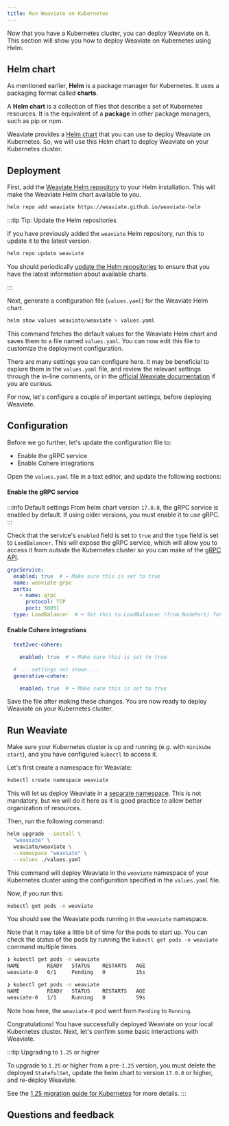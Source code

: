 ```yaml
---
title: Run Weaviate on Kubernetes
---
```


Now that you have a Kubernetes cluster, you can deploy Weaviate on it. This section will show you how to deploy Weaviate on Kubernetes using Helm.

## <i class="fa-solid fa-square-chevron-right"></i> Helm chart

As mentioned earlier, **Helm** is a package manager for Kubernetes. It uses a packaging format called **charts**.

A **Helm chart** is a collection of files that describe a set of Kubernetes resources. It is the equivalent of a **package** in other package managers, such as pip or npm.

Weaviate provides a [Helm chart](https://github.com/weaviate/weaviate-helm) that you can use to deploy Weaviate on Kubernetes. So, we will use this Helm chart to deploy Weaviate on your Kubernetes cluster.

## <i class="fa-solid fa-square-chevron-right"></i> Deployment

First, add the [Weaviate Helm repository](https://weaviate.github.io/weaviate-helm) to your Helm installation. This will make the Weaviate Helm chart available to you.

```bash
helm repo add weaviate https://weaviate.github.io/weaviate-helm
```

:::tip Tip: Update the Helm repositories

If you have previously added the `weaviate` Helm repository, run this to update it to the latest version.

```bash
helm repo update weaviate
```

You should periodically [update the Helm repositories](https://helm.sh/docs/helm/helm_repo_update/) to ensure that you have the latest information about available charts.

:::

Next, generate a configuration file (`values.yaml`) for the Weaviate Helm chart.

```bash
helm show values weaviate/weaviate > values.yaml
```

This command fetches the default values for the Weaviate Helm chart and saves them to a file named `values.yaml`. You can now edit this file to customize the deployment configuration.

There are many settings you can configure here. It may be beneficial to explore them in the `values.yaml` file, and review the relevant settings through the in-line comments, or in the [official Weaviate documentation](/docs/weaviate) if you are curious.

For now, let's configure a couple of important settings, before deploying Weaviate.

## <i class="fa-solid fa-square-chevron-right"></i> Configuration

Before we go further, let's update the configuration file to:

- Enable the gRPC service
- Enable Cohere integrations

Open the `values.yaml` file in a text editor, and update the following sections:

#### Enable the gRPC service

:::info Default settings
From helm chart version `17.0.0`, the gRPC service is enabled by default. If using older versions, you must enable it to use gRPC.
:::

Check that the service's `enabled` field is set to `true` and the `type` field is set to `LoadBalancer`. This will expose the gRPC service, which will allow you to access it from outside the Kubernetes cluster so you can make of the [gRPC API](https://weaviate.io/blog/grpc-performance-improvements).

```yaml
grpcService:
  enabled: true  # ⬅️ Make sure this is set to true
  name: weaviate-grpc
  ports:
    - name: grpc
      protocol: TCP
      port: 50051
  type: LoadBalancer  # ⬅️ Set this to LoadBalancer (from NodePort) for this example
```

#### Enable Cohere integrations

```yaml
  text2vec-cohere:

    enabled: true  # ⬅️ Make sure this is set to true

  # ... settings not shown ...
  generative-cohere:

    enabled: true  # ⬅️ Make sure this is set to true
```

Save the file after making these changes. You are now ready to deploy Weaviate on your Kubernetes cluster.

## <i class="fa-solid fa-square-chevron-right"></i> Run Weaviate

Make sure your Kubernetes cluster is up and running (e.g. with `minikube start`), and you have configured `kubectl` to access it.

Let's first create a namespace for Weaviate:

```bash
kubectl create namespace weaviate
```

This will let us deploy Weaviate in a [separate namespace](https://kubernetes.io/docs/concepts/overview/working-with-objects/namespaces/#when-to-use-multiple-namespaces). This is not mandatory, but we will do it here as it is good practice to allow better organization of resources.

Then, run the following command:

```bash
helm upgrade --install \
  "weaviate" \
  weaviate/weaviate \
  --namespace "weaviate" \
  --values ./values.yaml
```

This command will deploy Weaviate in the `weaviate` namespace of your Kubernetes cluster using the configuration specified in the `values.yaml` file.

Now, if you run this:

```bash
kubectl get pods -n weaviate
```

You should see the Weaviate pods running in the `weaviate` namespace.

Note that it may take a little bit of time for the pods to start up. You can check the status of the pods by running the `kubectl get pods -n weaviate` command multiple times.

```bash
❯ kubectl get pods -n weaviate
NAME         READY   STATUS    RESTARTS   AGE
weaviate-0   0/1     Pending   0          15s

❯ kubectl get pods -n weaviate
NAME         READY   STATUS    RESTARTS   AGE
weaviate-0   1/1     Running   0          59s
```

Note how here, the `weaviate-0` pod went from `Pending` to `Running`.

Congratulations! You have successfully deployed Weaviate on your local Kubernetes cluster. Next, let's confirm some basic interactions with Weaviate.

:::tip Upgrading to `1.25` or higher

To upgrade to `1.25` or higher from a pre-`1.25` version, you must delete the deployed `StatefulSet`, update the helm chart to version `17.0.0` or higher, and re-deploy Weaviate.

See the [1.25 migration guide for Kubernetes](/docs/weaviate/more-resources/migration/weaviate-1-25) for more details.
:::

## Questions and feedback


<DocsFeedback/>
